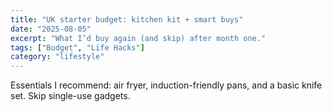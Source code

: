 ```yaml
---
title: "UK starter budget: kitchen kit + smart buys"
date: "2025-08-05"
excerpt: "What I’d buy again (and skip) after month one."
tags: ["Budget", "Life Hacks"]
category: "lifestyle"
---
```


Essentials I recommend: air fryer, induction-friendly pans, and a basic knife set. Skip single-use gadgets.
